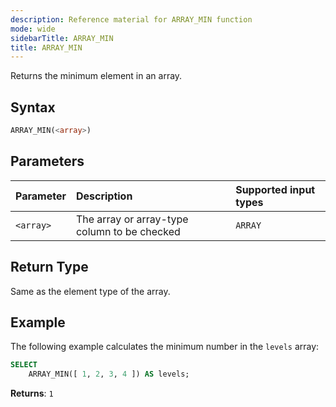 ```yaml
---
description: Reference material for ARRAY_MIN function
mode: wide
sidebarTitle: ARRAY_MIN
title: ARRAY_MIN
---
```



Returns the minimum element in an array.

## Syntax


```sql
ARRAY_MIN(<array>)
```

## Parameters 


| Parameter | Description                                  | Supported input types | 
| :--------- | :-------------------------------------------- | :----------|
| `<array>`   | The array or array-type column to be checked | `ARRAY` | 


## Return Type

Same as the element type of the array.

## Example


The following example calculates the minimum number in the `levels` array:
```sql
SELECT
	ARRAY_MIN([ 1, 2, 3, 4 ]) AS levels;
```

**Returns**: `1`

